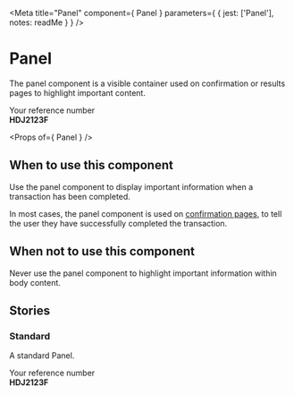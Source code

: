 
<Meta
  title="Panel"
  component={ Panel }
  parameters={ {
    jest: ['Panel'],
    notes: readMe
  } }
/>

# Panel

The panel component is a visible container used on confirmation or results pages to highlight important content.

<Preview withToolbar>
  <Story name="Panel">
    <Panel
      classModifiers="confirmation"
      title="Application complete"
    >
      Your reference number<br />
      <strong>HDJ2123F</strong>
    </Panel>
  </Story>
</Preview>

<Props of={ Panel } />


## When to use this component

Use the panel component to display important information when a transaction has been  completed.

In most cases, the panel component is used on [confirmation pages], to tell the user they have successfully completed the transaction.


## When not to use this component

Never use the panel component to highlight important information within body content.

## Stories
### Standard

A standard Panel.

<Preview>
  <Story name="Standard">
    <Panel
      classModifiers="confirmation"
      title="Application complete"
    >
      Your reference number<br />
      <strong>HDJ2123F</strong>
    </Panel>
  </Story>
</Preview>


[confirmation pages]: https://design-system.service.gov.uk/patterns/confirmation-pages
